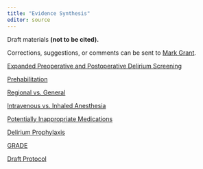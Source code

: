 ```yaml
---
title: "Evidence Synthesis"
editor: source
---
```


Draft materials **(not to be cited).**

Corrections, suggestions, or comments can be sent to [Mark Grant](mailto:m.grant@asahq.org).

[Expanded Preoperative and Postoperative Delirium Screening](kq1.html)

[Prehabilitation](kq2.html)

[Regional vs. General](kq3.html)

[Intravenous vs. Inhaled Anesthesia](kq4.html)

[Potentially Inappropriate Medications](kq5.html)

[Delirium Prophylaxis](kq6.html)

[GRADE](soe_gt.html)

[Draft Protocol](protocol.html)

